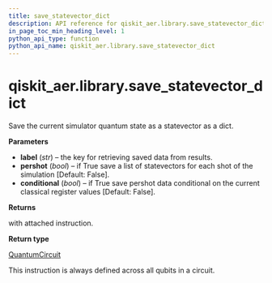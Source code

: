 ```yaml
---
title: save_statevector_dict
description: API reference for qiskit_aer.library.save_statevector_dict
in_page_toc_min_heading_level: 1
python_api_type: function
python_api_name: qiskit_aer.library.save_statevector_dict
---
```


<span id="qiskit-aer-library-save-statevector-dict" />

# qiskit\_aer.library.save\_statevector\_dict

<Function id="qiskit_aer.library.save_statevector_dict" isDedicatedPage={true} github="https://github.com/qiskit/qiskit-aer/tree/stable/0.12/qiskit_aer/library/save_instructions/save_statevector.py" signature="save_statevector_dict(self, label='statevector', pershot=False, conditional=False)">
  Save the current simulator quantum state as a statevector as a dict.

  **Parameters**

  *   **label** (*str*) – the key for retrieving saved data from results.
  *   **pershot** (*bool*) – if True save a list of statevectors for each shot of the simulation \[Default: False].
  *   **conditional** (*bool*) – if True save pershot data conditional on the current classical register values \[Default: False].

  **Returns**

  with attached instruction.

  **Return type**

  [QuantumCircuit](qiskit.circuit.QuantumCircuit "qiskit.circuit.QuantumCircuit")

  <Admonition title="Note" type="note">
    This instruction is always defined across all qubits in a circuit.
  </Admonition>
</Function>

